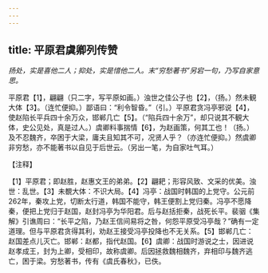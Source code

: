 ```yaml
---
---
---
```

title: 平原君虞卿列传赞
---



*扬处，实是喜他二人；抑处，实是惜他二人。末“穷愁著书”另宕一句，乃写自家意思。*

平原君【1】，翩翩（只二字，写平原如画。）浊世之佳公子也【2】，（扬。）然未観大体【3】。（连忙便抑。）鄙语曰：“利令智昏。”（引。）平原君贪冯亭邪说【4】，使赵陷长平兵四十余万众，邯郸几亡【5】。（“陷兵四十余万”，却只说其不観大体，史公见处，真是过人。）虞卿料事揣情【6】，为赵画策，何其工也！（扬。）及不忍魏齐，卒困于大梁，庸夫且知其不可，况贤人乎？（亦连忙便抑。）然虞卿非穷愁，亦不能著书以自见于后世云。（另出一笔，为自家吐气耳。）

【注释】

【1】平原君；即赵胜，赵惠文王的弟弟。【2】翩耙；形容风致、文采的优美。浊世：乱世。【3】未覩大体：不识大局。【4】冯亭：战国时韩国的上党守。公元前262年，秦攻上党，切断太行道，韩国不能守，韩王便割上党归秦。冯亭不愿降秦，便把上党归于赵国，赵封冯亭为华阳君。后与赵括拒秦，战死长平。裴骃《集解》引谯周曰：“长平之陷，乃赵王信间易将之咎，何怨平原受冯亭哉？”确有一定道理。但与平原君贪得其利，劝赵王接受冯亭投降也不无关系。【5】邯郸几亡：赵国差点儿灭亡。邯郸：赵都，指代赵国。【6】虞卿：战国时游说之士，因进说赵孝成王，封为上卿，受相印，故称虞卿。后因拯救魏相魏齐，弃相印与魏齐逃亡，困于梁。穷愁著书，传有《虞氏春秋》，已佚。